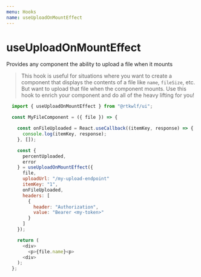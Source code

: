 ```yaml
---
menu: Hooks
name: useUploadOnMountEffect
---
```



# useUploadOnMountEffect
Provides any component the ability to upload a file when it mounts

> This hook is useful for situations where you want to create a component that displays the contents of a file like `name`, `fileSize`, etc. But want to upload that file when the component mounts. Use this hook to enrich your component and do all of the heavy lifting for you!


```js
  import { useUploadOnMountEffect } from "@rtkwlf/ui";

  const MyFileComponent = ({ file }) => {

    const onFileUploaded = React.useCallback((itemKey, response) => {
      console.log(itemKey, response);
    }, []);

    const {
      percentUploaded,
      error
    } = useUploadOnMountEffect({
      file,
      uploadUrl: "/my-upload-endpoint"
      itemKey: "1",
      onFileUploaded,
      headers: [
        {
          header: "Authorization",
          value: "Bearer <my-token>"
        }
      ]
    });

    return (
      <div>
        <p>{file.name}<p>
      <div>
    );
  };
```


